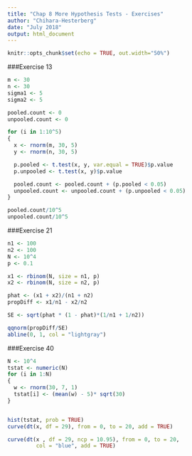 ```yaml
---
title: "Chap 8 More Hypothesis Tests - Exercises"
author: "Chihara-Hesterberg"
date: "July 2018"
output: html_document
---
```


```r
knitr::opts_chunk$set(echo = TRUE, out.width="50%")
```

###Exercise 13
```r
m <- 30
n <- 30
sigma1 <- 5
sigma2 <- 5

pooled.count <- 0
unpooled.count <- 0

for (i in 1:10^5)
{
  x <- rnorm(m, 30, 5)
  y <- rnorm(n, 30, 5)

  p.pooled <- t.test(x, y, var.equal = TRUE)$p.value
  p.unpooled <- t.test(x, y)$p.value

  pooled.count <- pooled.count + (p.pooled < 0.05)
  unpooled.count <- unpooled.count + (p.unpooled < 0.05)
}

pooled.count/10^5
unpooled.count/10^5

```
###Exercise 21

```r
n1 <- 100
n2 <- 100
N <- 10^4
p <- 0.1

x1 <- rbinom(N, size = n1, p)
x2 <- rbinom(N, size = n2, p)

phat <- (x1 + x2)/(n1 + n2)
propDiff <- x1/n1 - x2/n2

SE <- sqrt(phat * (1 - phat)*(1/n1 + 1/n2))

qqnorm(propDiff/SE)
abline(0, 1, col = "lightgray")
```

###Exercise 40
```r
N <- 10^4
tstat <- numeric(N)
for (i in 1:N)
{
  w <- rnorm(30, 7, 1)
  tstat[i] <- (mean(w) - 5)* sqrt(30)
}


hist(tstat, prob = TRUE)
curve(dt(x, df = 29), from = 0, to = 20, add = TRUE)

curve(dt(x , df = 29, ncp = 10.95), from = 0, to = 20,
         col = "blue", add = TRUE)
```